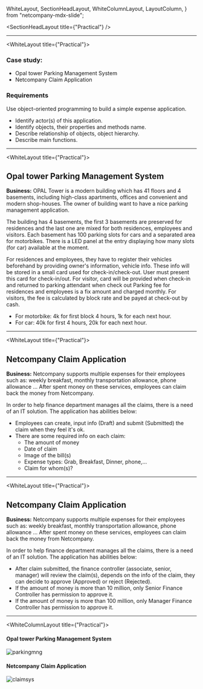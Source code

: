   WhiteLayout,
  SectionHeadLayout,
  WhiteColumnLayout,
  LayoutColumn,
} from "netcompany-mdx-slide";


<SectionHeadLayout title={"Practical"} />

---

<WhiteLayout title={"Practical"}>

### Case study:

- Opal tower Parking Management System
- Netcompany Claim Application

### Requirements

Use object-oriented programming to build a simple expense application.

- Identify actor(s) of this application.
- Identify objects, their properties and methods name.
- Describe relationship of objects, object hierarchy.
- Describe main functions.

</WhiteLayout>

---

<WhiteLayout title={"Practical"}>

## Opal tower Parking Management System

**Business:** OPAL Tower is a modern building which has 41 floors and 4 basements, including high-class apartments, offices and convenient and modern shop-houses.
The owner of building want to have a nice parking management application.

The building has 4 basements, the first 3 basements are preserved for residences and the last one are mixed for both residences, employees and visitors.
Each basement has 100 parking slots for cars and a separated area for motorbikes.
There is a LED panel at the entry displaying how many slots (for car) available at the moment.

For residences and employees, they have to register their vehicles beforehand by providing owner's information, vehicle info. These info will be stored in a small card used for check-in/check-out. User must present this card for check-in/out.
For visitor, card will be provided when check-in and returned to parking attendant when check out
Parking fee for residences and employees is a fix amount and charged monthly. For visitors, the fee is calculated by block rate and be payed at check-out by cash.

- For motorbike: 4k for first block 4 hours, 1k for each next hour.
- For car: 40k for first 4 hours, 20k for each next hour.

</WhiteLayout>

---

<WhiteLayout title={"Practical"}>

## Netcompany Claim Application

**Business:** Netcompany supports multiple expenses for their employees such as: weekly breakfast, monthly transportation allowance, phone allowance ...
After spent money on these services, employees can claim back the money from Netcompany.

In order to help finance department manages all the claims, there is a need of an IT solution.
The application has abilities below:

- Employees can create, input info (Draft) and submit (Submitted) the claim when they feel it's ok.
- There are some required info on each claim:
  - The amount of money
  - Date of claim
  - Image of the bill(s)
  - Expense types: Grab, Breakfast, Dinner, phone,...
  - Claim for whom(s)?

</WhiteLayout>

---

<WhiteLayout title={"Practical"}>

## Netcompany Claim Application

**Business:** Netcompany supports multiple expenses for their employees such as: weekly breakfast, monthly transportation allowance, phone allowance ...
After spent money on these services, employees can claim back the money from Netcompany.

In order to help finance department manages all the claims, there is a need of an IT solution.
The application has abilities below:

- After claim submitted, the finance controller (associate, senior, manager) will review the claim(s), depends on the info of the claim, they can decide to approve (Approved) or reject (Rejected).
- If the amount of money is more than 10 million, only Senior Finance Controller has permission to approve it.
- If the amount of money is more than 100 million, only Manager Finance Controller has permission to approve it.

</WhiteLayout>

---

<WhiteColumnLayout title={"Practical"}>
<LayoutColumn>

#### Opal tower Parking Management System

<div
  style={{
    objectFit: 'contain',
    overflow: "hidden",
    display: "flex",
    flexDirection: "row",
    flex: "1",
  }}
>
  <img 
    src={parkingmng}
    alt="parkingmng" />
</div>
</LayoutColumn>
<LayoutColumn>

#### Netcompany Claim Application

<div
  style={{
    objectFit: 'contain',
    overflow: "hidden",
    display: "flex",
    flexDirection: "row",
    flex: "1",
  }}
>
  <img 
    src={claimsys}
    alt="claimsys" />
</div>
</LayoutColumn>
</WhiteColumnLayout>
